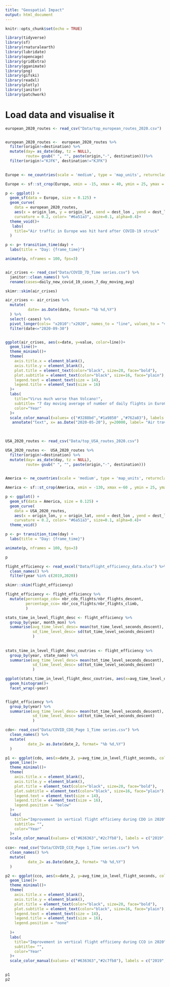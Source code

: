 ```yaml
---
title: "Geospatial Impact"
output: html_document
---
```


```r
knitr::opts_chunk$set(echo = TRUE)
```

```r

library(tidyverse)
library(sf)
library(rnaturalearth)
library(lubridate)
library(opencage)
library(gridExtra)
library(gganimate)
library(png)
library(gifski)
library(readxl)
library(plotly)
library(janitor)
library(patchwork)

```

# Load data and visualise it

```r

european_2020_routes <- read_csv("Data/top_european_routes_2020.csv")


european_2020_routes <-  european_2020_routes %>% 
  filter(origin!=destination) %>% 
  mutate(day= as_date(day, tz = NULL),
         route= gsub(" ", "", paste(origin,"-", destination)))%>% 
  filter(origin!="KJFK", destination!="KJFK") 
  

Europe <- ne_countries(scale = 'medium', type = 'map_units', returnclass = 'sf', continent="Europe")

Europe <- sf::st_crop(Europe, xmin = -15, xmax = 40, ymin = 25, ymax = 62)

p <- ggplot() +
  geom_sf(data = Europe, size = 0.125) +
  geom_curve(
    data = european_2020_routes, 
    aes(x = origin_lon, y = origin_lat, xend = dest_lon , yend = dest_lat),
    curvature = 0.2, color= "#6a51a3", size=0.1, alpha=0.4)+
  theme_void()+
   labs(
    title="Air traffic in Europe was hit hard after COVID-19 struck"
  )

p <- p+ transition_time(day) +
  labs(title = "Day: {frame_time}")

animate(p, nframes = 100, fps=3)



```


```r

air_crises <- read_csv("Data/COVID_7D_Time series.csv") %>% 
  janitor::clean_names() %>% 
  rename(cases=daily_new_covid_19_cases_7_day_moving_avg)

skimr::skim(air_crises)

air_crises <- air_crises %>% 
  mutate(
          date= as.Date(date, format= "%b %d,%Y")
  ) %>% 
  select(-cases) %>% 
  pivot_longer(cols= "x2010":"x2020", names_to = "line", values_to = "value") %>% 
  filter(date<="2020-09-30")


ggplot(air_crises, aes(x=date, y=value, color=line))+
  geom_line()+
  theme_minimal()+
  theme(
    axis.title.x = element_blank(),
    axis.title.y = element_blank(),
    plot.title = element_text(color="black", size=20, face="bold"),
    plot.subtitle = element_text(color="black", size=16, face="plain"),
    legend.text = element_text(size = 14), 
    legend.title = element_text(size = 16)
  )+
  labs(
    title="Virus much worse than Volcano!",
    subtitle= "7 day moving average of number of daily flights in EuroControl member states",
    color="Year"
  )+
  scale_color_manual(values= c("#3288bd","#1a9850" ,"#762a83"), labels = c("2010", "2019", "2020"))+
   annotate("text", x= as.Date("2020-05-20"), y=20000, label= "Air travel disruption \nafter 2010 eruptions of \nEyjafjallajökull ") 
  
  

```

```r


USA_2020_routes <- read_csv("Data/top_USA_routes_2020.csv")

USA_2020_routes <-  USA_2020_routes %>% 
  filter(origin!=destination) %>% 
  mutate(day= as_date(day, tz = NULL),
         route= gsub(" ", "", paste(origin,"-", destination)))
  

America <- ne_countries(scale = 'medium', type = 'map_units', returnclass = 'sf', continent="North America")

America <- sf::st_crop(America, xmin = -130, xmax =-60 , ymin = 25, ymax = 50)

p <- ggplot() +
  geom_sf(data = America, size = 0.125) +
  geom_curve(
    data = USA_2020_routes, 
    aes(x = origin_lon, y = origin_lat, xend = dest_lon , yend = dest_lat),
    curvature = 0.2, color= "#6a51a3", size=0.1, alpha=0.4)+
  theme_void()

p <- p+ transition_time(day) +
  labs(title = "Day: {frame_time}")

animate(p, nframes = 100, fps=3)

p

```
```r

flight_efficiency <- read_excel("Data/Flight_efficiency_data.xlsx") %>% 
  clean_names() %>% 
  filter(year %in% c(2019,2020))

skimr::skim(flight_efficiency)

flight_efficiency <- flight_efficiency %>% 
  mutate(percentage_cdo= nbr_cdo_flights/nbr_flights_descent,
         percentage_cco= nbr_cco_flights/nbr_flights_climb,
         )

```


```r

stats_time_in_level_flight_desc <- flight_efficiency %>% 
  group_by(year, month_mon) %>% 
  summarise(avg_time_level_desc= mean(tot_time_level_seconds_descent),
            sd_time_level_desc= sd(tot_time_level_seconds_descent)
            )
  
  
stats_time_in_level_flight_desc_coutries <- flight_efficiency %>% 
  group_by(year, state_name) %>% 
  summarise(avg_time_level_desc= mean(tot_time_level_seconds_descent),
            sd_time_level_desc= sd(tot_time_level_seconds_descent)
            )

ggplot(stats_time_in_level_flight_desc_coutries, aes(x=avg_time_level_desc))+
  geom_histogram()+
  facet_wrap(~year)


flight_efficiency %>% 
  group_by(year) %>% 
  summarise(avg_time_level_desc= mean(tot_time_level_seconds_descent),
            sd_time_level_desc= sd(tot_time_level_seconds_descent)
            )

```

```r

cdo<- read_csv("Data/COVID_CDO_Page 1_Time series.csv") %>% 
  clean_names() %>% 
  mutate(
          date_2= as.Date(date_2, format= "%b %d,%Y")
  ) 

p1 <- ggplot(cdo, aes(x=date_2, y=avg_time_in_level_flight_seconds, color=as.factor(year)),size=2)+
  geom_line()+
  theme_minimal()+
  theme(
    axis.title.x = element_blank(),
    axis.title.y = element_blank(),
    plot.title = element_text(color="black", size=20, face="bold"),
    plot.subtitle = element_text(color="black", size=16, face="plain"),
    legend.text = element_text(size = 14), 
    legend.title = element_text(size = 16),
    legend.position = "below"
  )+
  labs(
    title="Improvement in vertical flight efficieny during CDO in 2020",
    subtitle= "",
    color="Year"
  )+
  scale_color_manual(values= c("#636363","#2c7fb8"), labels = c("2019", "2020"))
  
cco<- read_csv("Data/COVID_CCO_Page 1_Time series.csv") %>% 
  clean_names() %>% 
  mutate(
          date_2= as.Date(date_2, format= "%b %d,%Y")
  ) 

p2 <- ggplot(cco, aes(x=date_2, y=avg_time_in_level_flight_seconds, color=as.factor(year)), size=2)+
  geom_line()+
  theme_minimal()+
  theme(
    axis.title.x = element_blank(),
    axis.title.y = element_blank(),
    plot.title = element_text(color="black", size=20, face="bold"),
    plot.subtitle = element_text(color="black", size=16, face="plain"),
    legend.text = element_text(size = 14), 
    legend.title = element_text(size = 16),
    legend.position = "none"
    
  )+
  labs(
    title="Improvement in vertical flight efficieny during CCO in 2020",
    subtitle= "",
    color="Year"
  )+
  scale_color_manual(values= c("#636363","#2c7fb8"), labels = c("2019", "2020"))
  

p1
p2


```

